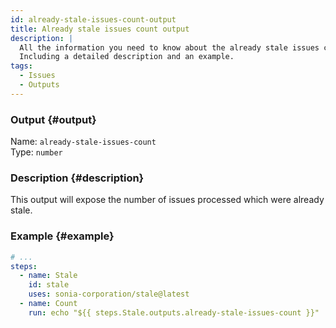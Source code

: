 ```yaml
---
id: already-stale-issues-count-output
title: Already stale issues count output
description: |
  All the information you need to know about the already stale issues count output.
  Including a detailed description and an example.
tags:
  - Issues
  - Outputs
---
```


### Output {#output}

Name: `already-stale-issues-count`  
Type: `number`

### Description {#description}

This output will expose the number of issues processed which were already stale.

### Example {#example}

```yml {6}
# ...
steps:
  - name: Stale
    id: stale
    uses: sonia-corporation/stale@latest
  - name: Count
    run: echo "${{ steps.Stale.outputs.already-stale-issues-count }}"
```
